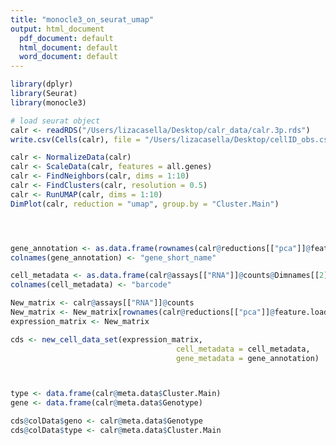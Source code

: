 ```yaml
---
title: "monocle3_on_seurat_umap"
output: html_document
  pdf_document: default
  html_document: default
  word_document: default
---
```

```r
library(dplyr) 
library(Seurat) 
library(monocle3)
```

```r

# load seurat object
calr <- readRDS("/Users/lizacasella/Desktop/calr_data/calr.3p.rds")
write.csv(Cells(calr), file = "/Users/lizacasella/Desktop/cellID_obs.csv")

calr <- NormalizeData(calr)
calr <- ScaleData(calr, features = all.genes)
calr <- FindNeighbors(calr, dims = 1:10)
calr <- FindClusters(calr, resolution = 0.5)
calr <- RunUMAP(calr, dims = 1:10)
DimPlot(calr, reduction = "umap", group.by = "Cluster.Main")





```


```r
gene_annotation <- as.data.frame(rownames(calr@reductions[["pca"]]@feature.loadings), row.names = rownames(calr@reductions[["pca"]]@feature.loadings))
colnames(gene_annotation) <- "gene_short_name"

cell_metadata <- as.data.frame(calr@assays[["RNA"]]@counts@Dimnames[[2]], row.names = calr@assays[["RNA"]]@counts@Dimnames[[2]])
colnames(cell_metadata) <- "barcode"

New_matrix <- calr@assays[["RNA"]]@counts
New_matrix <- New_matrix[rownames(calr@reductions[["pca"]]@feature.loadings), ]
expression_matrix <- New_matrix

cds <- new_cell_data_set(expression_matrix,
                                     cell_metadata = cell_metadata,
                                     gene_metadata = gene_annotation)



type <- data.frame(calr@meta.data$Cluster.Main)
gene <- data.frame(calr@meta.data$Genotype)

cds@colData$geno <- calr@meta.data$Genotype
cds@colData$type <- calr@meta.data$Cluster.Main
```





